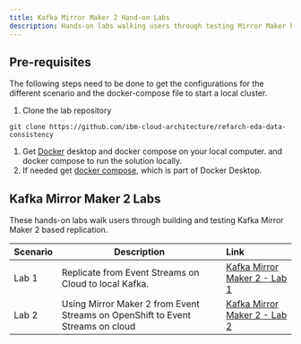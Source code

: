 ```yaml
---
title: Kafka Mirror Maker 2 Hand-on Labs
description: Hands-on labs walking users through testing Mirror Maker based replication
---
```


## Pre-requisites

The following steps need to be done to get the configurations for the different scenario and the docker-compose file to start a local cluster.

1. Clone the lab repository

 ```shell
 git clone https://github.com/ibm-cloud-architecture/refarch-eda-data-consistency
 ```
1. Get [Docker](https://docs.docker.com/) desktop and docker compose on your local computer.  and docker compose to run the solution locally.
1. If needed get [docker compose](https://docs.docker.com/compose/install/), which is part of Docker Desktop.

## Kafka Mirror Maker 2 Labs

These hands-on labs walk users through building and testing Kafka Mirror Maker 2 based replication.

| Scenario                           | Description         | Link        |
| --------------------------------| ------------------  |:----------- |
| Lab 1 | Replicate from Event Streams on Cloud to local Kafka. | [Kafka Mirror Maker 2 - Lab 1](/use-cases/kafka-mm2/lab-1/) |
| Lab 2 | Using Mirror Maker 2 from Event Streams on OpenShift to Event Streams on cloud | [Kafka Mirror Maker 2 - Lab 2](/use-cases/kafka-mm2/lab-2/) |


